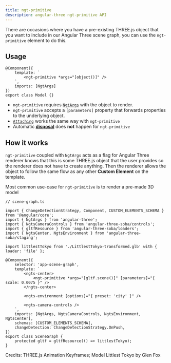 ```yaml
---
title: ngt-primitive
description: angular-three ngt-primitive API
---
```



There are occasions where you have a pre-existing THREE.js object that you want to include in our Angular Three scene graph, you can use the `ngt-primitive` element to do this.

## Usage

```angular-ts
@Component({
    template: `
        <ngt-primitive *args="[object()]" />
    `,
    imports: [NgtArgs]
})
export class Model {}
```

- `ngt-primitive` requires [`NgtArgs`](./args) with the object to render.
- `ngt-primitive` accepts a `[parameters]` property that forwards properties to the underlying object.
- [`Attaching`](./renderer) works the same way with `ngt-primitive`
- Automatic [**disposal**](/learn/basics/disposing-objects) does **not** happen for `ngt-primitive`

## How it works

`ngt-primitive` coupled with `NgtArgs` acts as a flag for Angular Three renderer knows that this is some THREE.js object that the user provides so the renderer does not have to create anything. Then the renderer allows the object to follow the same flow as any other **Custom Element** on the template.

Most common use-case for `ngt-primitive` is to render a pre-made 3D model

```angular-ts {15}
// scene-graph.ts

import { ChangeDetectionStrategy, Component, CUSTOM_ELEMENTS_SCHEMA } from '@angular/core';
import { NgtArgs } from 'angular-three';
import { NgtsCameraControls } from 'angular-three-soba/controls';
import { gltfResource } from 'angular-three-soba/loaders';
import { NgtsCenter, NgtsEnvironment } from 'angular-three-soba/staging';

import littlestTokyo from './LittlestTokyo-transformed.glb' with { loader: 'file' };

@Component({
    selector: 'app-scene-graph',
    template: `
        <ngts-center>
            <ngt-primitive *args="[gltf.scene()]" [parameters]="{ scale: 0.0075 }" />
        </ngts-center>

        <ngts-environment [options]="{ preset: 'city' }" />

        <ngts-camera-controls />
    `,
    imports: [NgtArgs, NgtsCameraControls, NgtsEnvironment, NgtsCenter],
    schemas: [CUSTOM_ELEMENTS_SCHEMA],
    changeDetection: ChangeDetectionStrategy.OnPush,
})
export class SceneGraph {
    protected gltf = gltfResource(() => littlestTokyo);
}
```

<div class="h-[600px] w-full rounded border border-dashed border-accent-600 dark:border-accent-200">
	<GLTFDemo client:only />
</div>
<Credit link="https://threejs.org/examples/#webgl_animation_keyframes">
	Credits: THREE.js Animation Keyframes; Model Littlest Tokyo by Glen Fox
</Credit>
